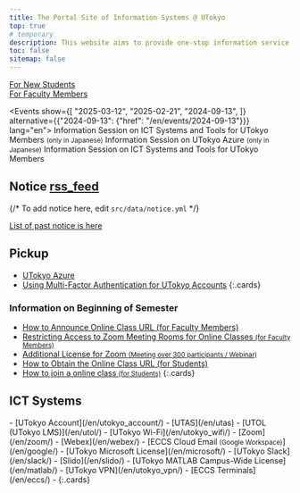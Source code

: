 ```yaml
---
title: The Portal Site of Information Systems @ UTokyo
top: true
# temporary
description: This website aims to provide one-stop information service about information systems in the University of Tokyo.
toc: false
sitemap: false
---
```




<Emergency />

<div class="largecards">
  <div class="largecards__card">
    <a href="/en/oc/">For New Students</a>
  </div>
  <div class="largecards__card">
    <a href="/en/faculty_members/">For Faculty Members</a>
  </div>
</div>

<Events show={[
  "2025-03-12",
  "2025-02-21",
  "2024-09-13",
]} alternative={{"2024-09-13": {"href": "/en/events/2024-09-13"}}} lang="en">
<Fragment slot= "2025-03-12">Information Session on ICT Systems and Tools for UTokyo Members <small>(only in Japanese)</small></Fragment>
<Fragment slot= "2025-02-21">Information Session on UTokyo Azure <small>(only in Japanese)</small></Fragment>
<Fragment slot="2024-09-13">Information Session on ICT Systems and Tools for UTokyo Members</Fragment>
</Events>

<div class="container">
<div class="container__column">

## Notice <a href="/en/notice/rss" class="rss_icon" title="RSS">rss_feed</a>

{/* To add notice here, edit `src/data/notice.yml` */}

<Notice lang="en" strip localize />

[List of past notice is here](/en/notice/)

</div>
<div class="container__column">

## Pickup

- [UTokyo Azure](/en/research_computing/utokyo_azure)
- [Using Multi-Factor Authentication for UTokyo Accounts](/en/utokyo_account/mfa/)
{:.cards}

### Information on Beginning of Semester

- [How to Announce Online Class URL (for Faculty Members)](/en/faculty_members/url)
- [Restricting Access to Zoom Meeting Rooms for Online Classes <small>(for Faculty Members)</small>](/en/faculty_members/zoom_access_control)
- [Additional License for Zoom <small>(Meeting over 300 participants / Webinar)</small>](/en/zoom/license)
- [How to Obtain the Online Class URL (for Students)](/en/oc/url)
- [How to join a online class <small>(for Students)</small>](/en/oc/join)
{:.cards}

</div>
</div>

## ICT Systems

<div class="top__systems">
  - [UTokyo Account](/en/utokyo_account/)
  - [UTAS](/en/utas)
  - [UTOL (UTokyo LMS)](/en/utol/)
  - [UTokyo Wi-Fi](/en/utokyo_wifi/)
  - [Zoom](/en/zoom/)
  - [Webex](/en/webex/)
  - [ECCS Cloud Email<small> (Google Workspace)</small>](/en/google/)
  - [UTokyo Microsoft License](/en/microsoft/)
  - [UTokyo Slack](/en/slack/)
  - [Slido](/en/slido/)
  - [UTokyo MATLAB Campus-Wide License](/en/matlab/)
  - [UTokyo VPN](/en/utokyo_vpn/)
  - [ECCS Terminals](/en/eccs/)
  -
  {:.cards}
</div>

